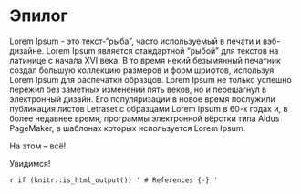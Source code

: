 # Эпилог {-}

Lorem Ipsum - это текст-"рыба", часто используемый в печати и вэб-дизайне. Lorem Ipsum является стандартной "рыбой" для текстов на латинице с начала XVI века. В то время некий безымянный печатник создал большую коллекцию размеров и форм шрифтов, используя Lorem Ipsum для распечатки образцов. Lorem Ipsum не только успешно пережил без заметных изменений пять веков, но и перешагнул в электронный дизайн. Его популяризации в новое время послужили публикация листов Letraset с образцами Lorem Ipsum в 60-х годах и, в более недавнее время, программы электронной вёрстки типа Aldus PageMaker, в шаблонах которых используется Lorem Ipsum.      

На этом -- всё!

Увидимся!  

`r if (knitr::is_html_output()) '
# References {-}
'`
